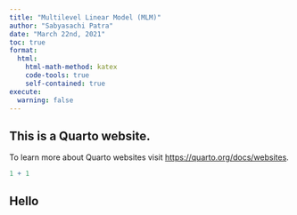 ```yaml
---
title: "Multilevel Linear Model (MLM)"
author: "Sabyasachi Patra"
date: "March 22nd, 2021"
toc: true
format:
  html:
    html-math-method: katex
    code-tools: true
    self-contained: true
execute:
  warning: false
---
```


## This is a Quarto website.

To learn more about Quarto websites visit <https://quarto.org/docs/websites>.

```r
1 + 1
```

## Hello
